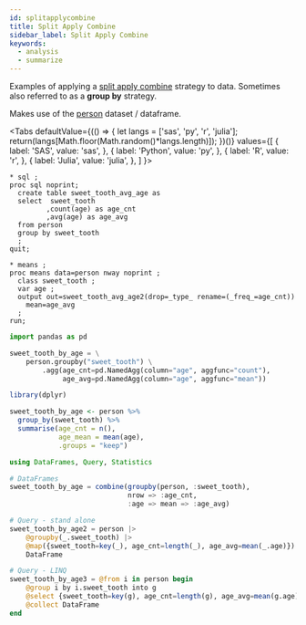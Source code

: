 ```yaml
---
id: splitapplycombine
title: Split Apply Combine
sidebar_label: Split Apply Combine
keywords:
  - analysis
  - summarize
---
```


Examples of applying a [split apply combine](https://vita.had.co.nz/papers/plyr.html) strategy to data.  Sometimes also referred to as a **group by** strategy.

Makes use of the [person](../gettingstarted/rowwiseinit) dataset / dataframe.



<Tabs
  defaultValue={(() => {
    let langs = ['sas', 'py', 'r', 'julia'];
    return(langs[Math.floor(Math.random()*langs.length)]);
  })()}
  values={[
    { label: 'SAS', value: 'sas', },
    { label: 'Python', value: 'py', },
    { label: 'R', value: 'r', },
    { label: 'Julia', value: 'julia', },
  ]
}>
<TabItem value="sas">

```sas
* sql ;
proc sql noprint;
  create table sweet_tooth_avg_age as
  select  sweet_tooth
         ,count(age) as age_cnt
         ,avg(age) as age_avg
  from person
  group by sweet_tooth
  ;
quit;

* means ;
proc means data=person nway noprint ;
  class sweet_tooth ;
  var age ;
  output out=sweet_tooth_avg_age2(drop=_type_ rename=(_freq_=age_cnt))
    mean=age_avg
  ;
run;
```

</TabItem>
<TabItem value="py">

```py
import pandas as pd

sweet_tooth_by_age = \
    person.groupby("sweet_tooth") \
        .agg(age_cnt=pd.NamedAgg(column="age", aggfunc="count"),
             age_avg=pd.NamedAgg(column="age", aggfunc="mean"))
```

</TabItem>
<TabItem value="r">

```r
library(dplyr)

sweet_tooth_by_age <- person %>%
  group_by(sweet_tooth) %>%
  summarise(age_cnt = n(),
            age_mean = mean(age),
            .groups = "keep")
```

</TabItem>
<TabItem value="julia">

```julia
using DataFrames, Query, Statistics

# DataFrames
sweet_tooth_by_age = combine(groupby(person, :sweet_tooth),
                             nrow => :age_cnt,
                             :age => mean => :age_avg)

# Query - stand alone
sweet_tooth_by_age2 = person |>
    @groupby(_.sweet_tooth) |>
    @map({sweet_tooth=key(_), age_cnt=length(_), age_avg=mean(_.age)}) |>
    DataFrame

# Query - LINQ
sweet_tooth_by_age3 = @from i in person begin
    @group i by i.sweet_tooth into g
    @select {sweet_tooth=key(g), age_cnt=length(g), age_avg=mean(g.age)}
    @collect DataFrame
end
```

</TabItem>
</Tabs>
